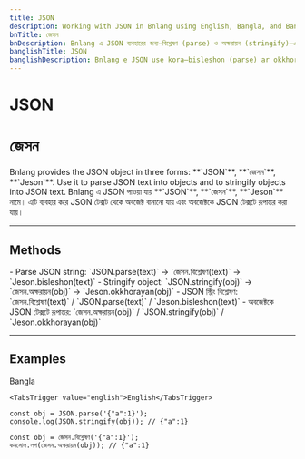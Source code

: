 ```yaml
---
title: JSON
description: Working with JSON in Bnlang using English, Bangla, and Banglish names with examples.
bnTitle: জেসন
bnDescription: Bnlang এ JSON ব্যবহারের জন্য—বিশ্লেষণ (parse) ও অক্ষরায়ন (stringify)—এর উদাহরণ।
banglishTitle: JSON
banglishDescription: Bnlang e JSON use kora—bisleshon (parse) ar okkhorayan (stringify) er udahoron.
---
```


# <I18nEnglish>JSON</I18nEnglish>
# <I18nBangla>জেসন</I18nBangla>


<I18nEnglish>
Bnlang provides the JSON object in three forms: **`JSON`**, **`জেসন`**, **`Jeson`**.  
Use it to parse JSON text into objects and to stringify objects into JSON text.
</I18nEnglish>

<I18nBangla>
Bnlang এ JSON পাওয়া যায় **`JSON`**, **`জেসন`**, **`Jeson`** নামে।  
এটি ব্যবহার করে JSON টেক্সট থেকে অবজেক্ট বানানো যায় এবং অবজেক্টকে JSON টেক্সটে রূপান্তর করা যায়।
</I18nBangla>



---

## Methods

<I18nEnglish>
- Parse JSON string: `JSON.parse(text)` → `জেসন.বিশ্লেষণ(text)` → `Jeson.bisleshon(text)`  
- Stringify object: `JSON.stringify(obj)` → `জেসন.অক্ষরায়ন(obj)` → `Jeson.okkhorayan(obj)`
</I18nEnglish>

<I18nBangla>
- JSON স্ট্রিং বিশ্লেষণ: `জেসন.বিশ্লেষণ(text)` / `JSON.parse(text)` / `Jeson.bisleshon(text)`  
- অবজেক্টকে JSON টেক্সটে রূপান্তর: `জেসন.অক্ষরায়ন(obj)` / `JSON.stringify(obj)` / `Jeson.okkhorayan(obj)`
</I18nBangla>



---

## Examples

<Tabs defaultValue="bangla" className="w-full">
  <TabsList>
    <TabsTrigger value="bangla">Bangla</TabsTrigger>
    
    <TabsTrigger value="english">English</TabsTrigger>
  </TabsList>

  <TabsContent value="english">

```bnl
const obj = JSON.parse('{"a":1}');
console.log(JSON.stringify(obj)); // {"a":1}
```
  </TabsContent>

  <TabsContent value="bangla">

```bnl
const obj = জেসন.বিশ্লেষণ('{"a":1}');
কনসোল.লগ(জেসন.অক্ষরায়ন(obj)); // {"a":1}
```
  </TabsContent>

  
</Tabs>
